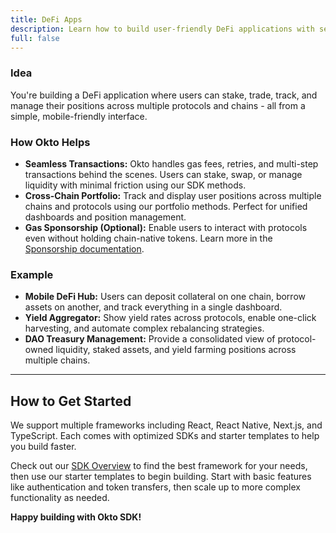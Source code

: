 ```yaml
---
title: DeFi Apps
description: Learn how to build user-friendly DeFi applications with seamless cross-chain transactions and portfolio management.
full: false
---
```


### **Idea**  

You're building a DeFi application where users can stake, trade, track, and manage their positions across multiple protocols and chains - all from a simple, mobile-friendly interface.

### **How Okto Helps**

- **Seamless Transactions:** Okto handles gas fees, retries, and multi-step transactions behind the scenes. Users can stake, swap, or manage liquidity with minimal friction using our SDK methods.
- **Cross-Chain Portfolio:** Track and display user positions across multiple chains and protocols using our portfolio methods. Perfect for unified dashboards and position management.
- **Gas Sponsorship (Optional):** Enable users to interact with protocols even without holding chain-native tokens. Learn more in the [Sponsorship documentation](/docs/developer-admin-dashboard/sponsorship/overview).

### **Example**

- **Mobile DeFi Hub:** Users can deposit collateral on one chain, borrow assets on another, and track everything in a single dashboard.
- **Yield Aggregator:** Show yield rates across protocols, enable one-click harvesting, and automate complex rebalancing strategies.
- **DAO Treasury Management:** Provide a consolidated view of protocol-owned liquidity, staked assets, and yield farming positions across multiple chains.

---

## How to Get Started

We support multiple frameworks including React, React Native, Next.js, and TypeScript. Each comes with optimized SDKs and starter templates to help you build faster.

Check out our [SDK Overview](/docs/okto-sdk/supported-sdk-platforms) to find the best framework for your needs, then use our starter templates to begin building. Start with basic features like authentication and token transfers, then scale up to more complex functionality as needed.

<QuickStartBanner />

**Happy building with Okto SDK!**




